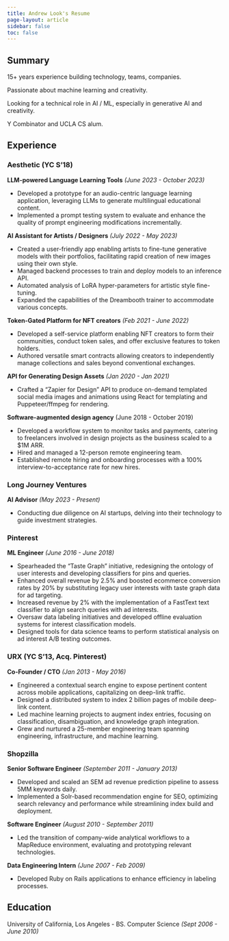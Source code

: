 ```yaml
---
title: Andrew Look's Resume 
page-layout: article
sidebar: false
toc: false
---
```


## Summary

15+ years experience building technology, teams, companies.

Passionate about machine learning and creativity.

Looking for a technical role in AI / ML, especially in generative AI and creativity.

Y Combinator and UCLA CS alum.

## Experience

### Aesthetic (YC S’18)

**LLM-powered Language Learning Tools** *(June 2023 - October 2023)*

- Developed a prototype for an audio-centric language learning application, leveraging LLMs to generate multilingual educational content.
- Implemented a prompt testing system to evaluate and enhance the quality of prompt engineering modifications incrementally.

**AI Assistant for Artists / Designers** *(July 2022 - May 2023)*

- Created a user-friendly app enabling artists to fine-tune generative models with their portfolios, facilitating rapid creation of new images using their own style.
- Managed backend processes to train and deploy models to an inference API.
- Automated analysis of LoRA hyper-parameters for artistic style fine-tuning.
- Expanded the capabilities of the Dreambooth trainer to accommodate various concepts.

**Token-Gated Platform for NFT creators** *(Feb 2021 - June 2022)*

- Developed a self-service platform enabling NFT creators to form their communities, conduct token sales, and offer exclusive features to token holders.
- Authored versatile smart contracts allowing creators to independently manage collections and sales beyond conventional exchanges.

**API for Generating Design Assets** *(Jan 2020 - Jan 2021)*

- Crafted a “Zapier for Design” API to produce on-demand templated social media images and animations using React for templating and Puppeteer/ffmpeg for rendering.

**Software-augmented design agency** (June 2018 - October 2019)

- Developed a workflow system to monitor tasks and payments, catering to freelancers involved in design projects as the business scaled to a $1M ARR.
- Hired and managed a 12-person remote engineering team.
- Established remote hiring and onboarding processes with a 100% interview-to-acceptance rate for new hires.

### Long Journey Ventures

**AI Advisor** *(May 2023 - Present)*

- Conducting due diligence on AI startups, delving into their technology to guide investment strategies.

### Pinterest

**ML Engineer** *(June 2016 - June 2018)*

- Spearheaded the "Taste Graph" initiative, redesigning the ontology of user interests and developing classifiers for pins and queries.
- Enhanced overall revenue by 2.5% and boosted ecommerce conversion rates by 20% by substituting legacy user interests with taste graph data for ad targeting.
- Increased revenue by 2% with the implementation of a FastText text classifier to align search queries with ad interests.
- Oversaw data labeling initiatives and developed offline evaluation systems for interest classification models.
- Designed tools for data science teams to perform statistical analysis on ad interest A/B testing outcomes.

### URX (YC S’13, Acq. Pinterest)

**Co-Founder / CTO** *(Jan 2013 - May 2016)*

- Engineered a contextual search engine to expose pertinent content across mobile applications, capitalizing on deep-link traffic.
- Designed a distributed system to index 2 billion pages of mobile deep-link content.
- Led machine learning projects to augment index entries, focusing on classification, disambiguation, and knowledge graph integration.
- Grew and nurtured a 25-member engineering team spanning engineering, infrastructure, and machine learning.

### Shopzilla

**Senior Software Engineer** *(September 2011 - January 2013)*

- Developed and scaled an SEM ad revenue prediction pipeline to assess 5MM keywords daily.
- Implemented a Solr-based recommendation engine for SEO, optimizing search relevancy and performance while streamlining index build and deployment.

**Software Engineer** *(August 2010 - September 2011)*

- Led the transition of company-wide analytical workflows to a MapReduce environment, evaluating and prototyping relevant technologies.

**Data Engineering Intern** *(June 2007 - Feb 2009)*

- Developed Ruby on Rails applications to enhance efficiency in labeling processes.

## Education

University of California, Los Angeles - BS. Computer Science *(Sept 2006 - June 2010)*